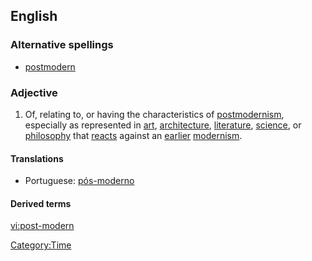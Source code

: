 ==English==
{{wikipedia|Postmodernism}}

===Alternative spellings===
* [[postmodern]]

===Adjective===
{{en-adj|pos=[[post-]][[modern]]}}

# Of, relating to, or having the characteristics of [[postmodernism]], especially as represented in [[art]], [[architecture]], [[literature]], [[science]], or [[philosophy]] that [[react]]s against an [[earlier]] [[modernism]].

====Translations====
{{trans-top|Of, relating to, or having the characteristics of postmodernism}}
* Portuguese: [[pós-moderno]]
{{trans-mid}}
{{trans-bottom}}

====Derived terms====

[[Category:Time]]

[[vi:post-modern]]